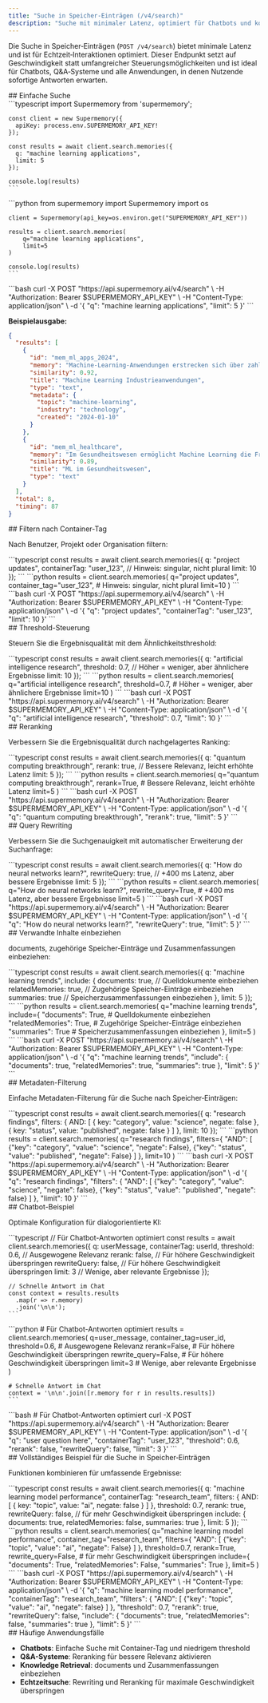 ```yaml
---
title: "Suche in Speicher‑Einträgen (/v4/search)"
description: "Suche mit minimaler Latenz, optimiert für Chatbots und konversationelle KI"
---
```


Die Suche in Speicher‑Einträgen (`POST /v4/search`) bietet minimale Latenz und ist für Echtzeit‑Interaktionen optimiert. Dieser Endpunkt setzt auf Geschwindigkeit statt umfangreicher Steuerungsmöglichkeiten und ist ideal für Chatbots, Q&A‑Systeme und alle Anwendungen, in denen Nutzende sofortige Antworten erwarten.

<div id="basic-search">
  ## Einfache Suche
</div>

<Tabs>
  <Tab title="TypeScript">
    ```typescript
    import Supermemory from 'supermemory';

    const client = new Supermemory({
      apiKey: process.env.SUPERMEMORY_API_KEY!
    });

    const results = await client.search.memories({
      q: "machine learning applications",
      limit: 5
    });

    console.log(results)
    ```
  </Tab>

  <Tab title="Python">
    ```python
    from supermemory import Supermemory
    import os

    client = Supermemory(api_key=os.environ.get("SUPERMEMORY_API_KEY"))

    results = client.search.memories(
        q="machine learning applications",
        limit=5
    )

    console.log(results)
    ```
  </Tab>

  <Tab title="cURL">
    ```bash
    curl -X POST "https://api.supermemory.ai/v4/search" \
      -H "Authorization: Bearer $SUPERMEMORY_API_KEY" \
      -H "Content-Type: application/json" \
      -d '{
        "q": "machine learning applications",
        "limit": 5
      }'
    ```
  </Tab>
</Tabs>

**Beispielausgabe:**

```json
{
  "results": [
    {
      "id": "mem_ml_apps_2024",
      "memory": "Machine-Learning-Anwendungen erstrecken sich über zahlreiche Branchen, darunter Gesundheitswesen (diagnostische Bildgebung, Arzneimittelforschung), Finanzwesen (Betrugserkennung, algorithmischer Handel), autonome Fahrzeuge (Computer Vision, Pfadplanung) und natürliche Sprachverarbeitung (Chatbots, Übersetzungsdienste).",
      "similarity": 0.92,
      "title": "Machine Learning Industrieanwendungen",
      "type": "text",
      "metadata": {
        "topic": "machine-learning",
        "industry": "technology",
        "created": "2024-01-10"
      }
    },
    {
      "id": "mem_ml_healthcare",
      "memory": "Im Gesundheitswesen ermöglicht Machine Learning die Früherkennung von Krankheiten durch medizinische Bildanalyse, personalisierte Behandlungsempfehlungen und die Beschleunigung der Arzneimittelforschung durch die Vorhersage molekularen Verhaltens.",
      "similarity": 0.89,
      "title": "ML im Gesundheitswesen",
      "type": "text"
    }
  ],
  "total": 8,
  "timing": 87
}
```


<div id="container-tag-filtering">
  ## Filtern nach Container-Tag
</div>

Nach Benutzer, Projekt oder Organisation filtern:

<Tabs>
  <Tab title="TypeScript">
    ```typescript
    const results = await client.search.memories({
      q: "project updates",
      containerTag: "user_123",  // Hinweis: singular, nicht plural
      limit: 10
    });
    ```
  </Tab>
  <Tab title="Python">
    ```python
    results = client.search.memories(
        q="project updates",
        container_tag="user_123",  # Hinweis: singular, nicht plural
        limit=10
    )
    ```
  </Tab>
  <Tab title="cURL">
    ```bash
    curl -X POST "https://api.supermemory.ai/v4/search" \
      -H "Authorization: Bearer $SUPERMEMORY_API_KEY" \
      -H "Content-Type: application/json" \
      -d '{
        "q": "project updates",
        "containerTag": "user_123",
        "limit": 10
      }'
    ```
  </Tab>
</Tabs>

<div id="threshold-control">
  ## Threshold-Steuerung
</div>

Steuern Sie die Ergebnisqualität mit dem Ähnlichkeitsthreshold:

<Tabs>
  <Tab title="TypeScript">
    ```typescript
    const results = await client.search.memories({
      q: "artificial intelligence research",
      threshold: 0.7,  // Höher = weniger, aber ähnlichere Ergebnisse
      limit: 10
    });
    ```
  </Tab>
  <Tab title="Python">
    ```python
    results = client.search.memories(
        q="artificial intelligence research",
        threshold=0.7,  # Höher = weniger, aber ähnlichere Ergebnisse
        limit=10
    )
    ```
  </Tab>
  <Tab title="cURL">
    ```bash
    curl -X POST "https://api.supermemory.ai/v4/search" \
      -H "Authorization: Bearer $SUPERMEMORY_API_KEY" \
      -H "Content-Type: application/json" \
      -d '{
        "q": "artificial intelligence research",
        "threshold": 0.7,
        "limit": 10
      }'
    ```
  </Tab>
</Tabs>

<div id="reranking">
  ## Reranking
</div>

Verbessern Sie die Ergebnisqualität durch nachgelagertes Ranking:

<Tabs>
  <Tab title="TypeScript">
    ```typescript
    const results = await client.search.memories({
      q: "quantum computing breakthrough",
      rerank: true,  // Bessere Relevanz, leicht erhöhte Latenz
      limit: 5
    });
    ```
  </Tab>
  <Tab title="Python">
    ```python
    results = client.search.memories(
        q="quantum computing breakthrough",
        rerank=True,  # Bessere Relevanz, leicht erhöhte Latenz
        limit=5
    )
    ```
  </Tab>
  <Tab title="cURL">
    ```bash
    curl -X POST "https://api.supermemory.ai/v4/search" \
      -H "Authorization: Bearer $SUPERMEMORY_API_KEY" \
      -H "Content-Type: application/json" \
      -d '{
        "q": "quantum computing breakthrough",
        "rerank": true,
        "limit": 5
      }'
    ```
  </Tab>
</Tabs>

<div id="query-rewriting">
  ## Query Rewriting
</div>

Verbessern Sie die Suchgenauigkeit mit automatischer Erweiterung der Suchanfrage:

<Tabs>
  <Tab title="TypeScript">
    ```typescript
    const results = await client.search.memories({
      q: "How do neural networks learn?",
      rewriteQuery: true,  // +400 ms Latenz, aber bessere Ergebnisse
      limit: 5
    });
    ```
  </Tab>
  <Tab title="Python">
    ```python
    results = client.search.memories(
        q="How do neural networks learn?",
        rewrite_query=True,  # +400 ms Latenz, aber bessere Ergebnisse
        limit=5
    )
    ```
  </Tab>
  <Tab title="cURL">
    ```bash
    curl -X POST "https://api.supermemory.ai/v4/search" \
      -H "Authorization: Bearer $SUPERMEMORY_API_KEY" \
      -H "Content-Type: application/json" \
      -d '{
        "q": "How do neural networks learn?",
        "rewriteQuery": true,
        "limit": 5
      }'
    ```
  </Tab>
</Tabs>

<div id="include-related-content">
  ## Verwandte Inhalte einbeziehen
</div>

documents, zugehörige Speicher-Einträge und Zusammenfassungen einbeziehen:

<Tabs>
  <Tab title="TypeScript">
    ```typescript
    const results = await client.search.memories({
      q: "machine learning trends",
      include: {
        documents: true,        // Quelldokumente einbeziehen
        relatedMemories: true,  // Zugehörige Speicher-Einträge einbeziehen
        summaries: true         // Speicherzusammenfassungen einbeziehen
      },
      limit: 5
    });
    ```
  </Tab>
  <Tab title="Python">
    ```python
    results = client.search.memories(
        q="machine learning trends",
        include={
            "documents": True,        # Quelldokumente einbeziehen
            "relatedMemories": True,  # Zugehörige Speicher-Einträge einbeziehen
            "summaries": True         # Speicherzusammenfassungen einbeziehen
        },
        limit=5
    )
    ```
  </Tab>
  <Tab title="cURL">
    ```bash
    curl -X POST "https://api.supermemory.ai/v4/search" \
      -H "Authorization: Bearer $SUPERMEMORY_API_KEY" \
      -H "Content-Type: application/json" \
      -d '{
        "q": "machine learning trends",
        "include": {
          "documents": true,
          "relatedMemories": true,
          "summaries": true
        },
        "limit": 5
      }'
    ```
  </Tab>
</Tabs>

<div id="metadata-filtering">
  ## Metadaten-Filterung
</div>

Einfache Metadaten-Filterung für die Suche nach Speicher‑Einträgen:

<Tabs>
  <Tab title="TypeScript">
    ```typescript
    const results = await client.search.memories({
      q: "research findings",
      filters: {
        AND: [
          { key: "category", value: "science", negate: false },
          { key: "status", value: "published", negate: false }
        ]
      },
      limit: 10
    });
    ```
  </Tab>
  <Tab title="Python">
    ```python
    results = client.search.memories(
        q="research findings",
        filters={
            "AND": [
                {"key": "category", "value": "science", "negate": False},
                {"key": "status", "value": "published", "negate": False}
            ]
        },
        limit=10
    )
    ```
  </Tab>
  <Tab title="cURL">
    ```bash
    curl -X POST "https://api.supermemory.ai/v4/search" \
      -H "Authorization: Bearer $SUPERMEMORY_API_KEY" \
      -H "Content-Type: application/json" \
      -d '{
        "q": "research findings",
        "filters": {
          "AND": [
            {"key": "category", "value": "science", "negate": false},
            {"key": "status", "value": "published", "negate": false}
          ]
        },
        "limit": 10
      }'
    ```
  </Tab>
</Tabs>

<div id="chatbot-example">
  ## Chatbot-Beispiel
</div>

Optimale Konfiguration für dialogorientierte KI:

<Tabs>
  <Tab title="TypeScript">
    ```typescript
    // Für Chatbot-Antworten optimiert
    const results = await client.search.memories({
      q: userMessage,
      containerTag: userId,
      threshold: 0.6,     // Ausgewogene Relevanz
      rerank: false,      // Für höhere Geschwindigkeit überspringen
      rewriteQuery: false, // Für höhere Geschwindigkeit überspringen
      limit: 3            // Wenige, aber relevante Ergebnisse
    });

    // Schnelle Antwort im Chat
    const context = results.results
      .map(r => r.memory)
      .join('\n\n');
    ```
  </Tab>
  <Tab title="Python">
    ```python
    # Für Chatbot-Antworten optimiert
    results = client.search.memories(
        q=user_message,
        container_tag=user_id,
        threshold=0.6,     # Ausgewogene Relevanz
        rerank=False,      # Für höhere Geschwindigkeit überspringen
        rewrite_query=False, # Für höhere Geschwindigkeit überspringen
        limit=3            # Wenige, aber relevante Ergebnisse
    )

    # Schnelle Antwort im Chat
    context = '\n\n'.join([r.memory for r in results.results])
    ```
  </Tab>
  <Tab title="cURL">
    ```bash
    # Für Chatbot-Antworten optimiert
    curl -X POST "https://api.supermemory.ai/v4/search" \
      -H "Authorization: Bearer $SUPERMEMORY_API_KEY" \
      -H "Content-Type: application/json" \
      -d '{
        "q": "user question here",
        "containerTag": "user_123",
        "threshold": 0.6,
        "rerank": false,
        "rewriteQuery": false,
        "limit": 3
      }'
    ```
  </Tab>
</Tabs>

<div id="complete-memories-search-example">
  ## Vollständiges Beispiel für die Suche in Speicher‑Einträgen
</div>

Funktionen kombinieren für umfassende Ergebnisse:

<Tabs>
  <Tab title="TypeScript">
    ```typescript
    const results = await client.search.memories({
      q: "machine learning model performance",
      containerTag: "research_team",
      filters: {
        AND: [
          { key: "topic", value: "ai", negate: false }
        ]
      },
      threshold: 0.7,
      rerank: true,
      rewriteQuery: false, // für mehr Geschwindigkeit überspringen
      include: {
        documents: true,
        relatedMemories: false,
        summaries: true
      },
      limit: 5
    });
    ```
  </Tab>
  <Tab title="Python">
    ```python
    results = client.search.memories(
        q="machine learning model performance",
        container_tag="research_team",
        filters={
            "AND": [
                {"key": "topic", "value": "ai", "negate": False}
            ]
        },
        threshold=0.7,
        rerank=True,
        rewrite_query=False,  # für mehr Geschwindigkeit überspringen
        include={
            "documents": True,
            "relatedMemories": False,
            "summaries": True
        },
        limit=5
    )
    ```
  </Tab>
  <Tab title="cURL">
    ```bash
    curl -X POST "https://api.supermemory.ai/v4/search" \
      -H "Authorization: Bearer $SUPERMEMORY_API_KEY" \
      -H "Content-Type: application/json" \
      -d '{
        "q": "machine learning model performance",
        "containerTag": "research_team",
        "filters": {
          "AND": [
            {"key": "topic", "value": "ai", "negate": false}
          ]
        },
        "threshold": 0.7,
        "rerank": true,
        "rewriteQuery": false,
        "include": {
          "documents": true,
          "relatedMemories": false,
          "summaries": true
        },
        "limit": 5
      }'
    ```
  </Tab>
</Tabs>

<div id="comon-use-cases">
  ## Häufige Anwendungsfälle
</div>

- **Chatbots**: Einfache Suche mit Container-Tag und niedrigem threshold
- **Q&A-Systeme**: Reranking für bessere Relevanz aktivieren
- **Knowledge Retrieval**: documents und Zusammenfassungen einbeziehen
- **Echtzeitsuche**: Rewriting und Reranking für maximale Geschwindigkeit überspringen